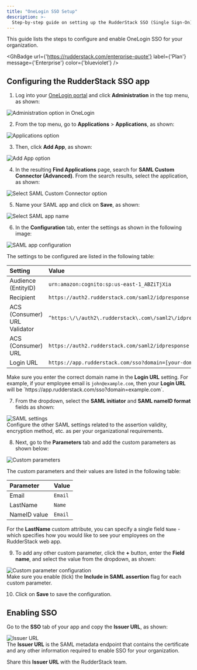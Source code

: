 ```yaml
---
title: "OneLogin SSO Setup"
description: >-
  Step-by-step guide on setting up the RudderStack SSO (Single Sign-On) feature with OneLogin.
---
```


This guide lists the steps to configure and enable OneLogin SSO for your organization.

<GhBadge
  url={'https://rudderstack.com/enterprise-quote'}
  label={'Plan'}
  message={'Enterprise'}
  color={'blueviolet'}
/>

## Configuring the RudderStack SSO app

1. Log into your [OneLogin portal](https://app.onelogin.com/login) and click **Administration** in the top menu, as shown:

<img src="../../assets/user-guides/onelogin-1.png" alt="Administration option in OneLogin" />

2. From the top menu, go to **Applications** > **Applications**, as shown:

<img src="../../assets/user-guides/onelogin-2.png" alt="Applications option" />

3. Then, click **Add App**, as shown:

<img src="../../assets/user-guides/onelogin-3.png" alt="Add App option" />

4. In the resulting **Find Applications** page, search for **SAML Custom Connector (Advanced)**. From the search results, select the application, as shown:

<img src="../../assets/user-guides/onelogin-4.png" alt="Select SAML Custom Connector option" />

5. Name your SAML app and click on **Save**, as shown:

<img src="../../assets/user-guides/onelogin-5.png" alt="Select SAML app name" />

6. In the **Configuration** tab, enter the settings as shown in the following image:

<img src="../../assets/user-guides/onelogin-6.png" alt="SAML app configuration" />

The settings to be configured are listed in the following table:

| Setting | Value |
| :-------| :------|
| Audience (EntityID) | `urn:amazon:cognito:sp:us-east-1_ABZiTjXia` |
| Recipient | `https://auth2.rudderstack.com/saml2/idpresponse` |
| ACS (Consumer) URL Validator | `^https:\/\/auth2\.rudderstack\.com\/saml2\/idpresponse\/\$` |
| ACS (Consumer) URL | `https://auth2.rudderstack.com/saml2/idpresponse` |
| Login URL | `https://app.rudderstack.com/sso?domain=[your-domain.com]` |

<div class="warningBlock">
Make sure you enter the correct domain name in the <strong>Login URL</strong> setting. For example, if your employee email is <code class="inline-code">john@example.com</code>, then your <strong>Login URL</strong> will be `https://app.rudderstack.com/sso?domain=example.com`.
</div>

7. From the dropdown, select the **SAML initiator** and **SAML nameID format** fields as shown:

<img src="../../assets/user-guides/onelogin-7.png" alt="SAML settings" />

<div class="successBlock">
Configure the other SAML settings related to the assertion validity, encryption method, etc. as per your organizational requirements.
</div>

8. Next, go to the **Parameters** tab and add the custom parameters as shown below:

<img src="../../assets/user-guides/onelogin-8.png" alt="Custom parameters" />

The custom parameters and their values are listed in the following table:

| Parameter | Value |
| :-------| :------|
| Email | `Email` |
| LastName | `Name` |
| NameID value | `Email` |

<div class="infoBlock">
For the <strong>LastName</strong> custom attribute, you can specify a single field <code class="inline-code">Name</code> - which specifies how you would like to see your employees on the RudderStack web app.
</div>

9. To add any other custom parameter, click the **+** button, enter the **Field name**, and select the value from the dropdown, as shown:

<img src="../../assets/user-guides/onelogin-9.png" alt="Custom parameter configuration" />

<div class="warningBlock">
Make sure you enable (tick) the <strong>Include in SAML assertion</strong> flag for each custom parameter.
</div>

10. Click on **Save** to save the configuration.

## Enabling SSO

Go to the **SSO** tab of your app and copy the **Issuer URL**, as shown:

<img src="../../assets/user-guides/onelogin-10.png" alt="Issuer URL" />

<div class="successBlock">
The <strong>Issuer URL</strong> is the SAML metadata endpoint that contains the certificate and any other information required to enable SSO for your organization.
</div>

Share this **Issuer URL** with the RudderStack team.


